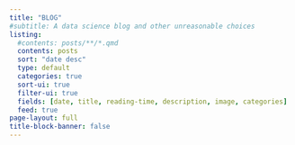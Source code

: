 ```yaml
---
title: "BLOG"
#subtitle: A data science blog and other unreasonable choices
listing:
  #contents: posts/**/*.qmd
  contents: posts
  sort: "date desc"
  type: default
  categories: true
  sort-ui: true
  filter-ui: true
  fields: [date, title, reading-time, description, image, categories]
  feed: true
page-layout: full
title-block-banner: false
---
```



<!-- https://beamilz.com/posts/2022-06-05-creating-a-blog-with-quarto/en/ -->


<!-- https://albert-rapp.de/posts/13_quarto_blog_writing_guide/13_quarto_blog_writing_guide.html -->
